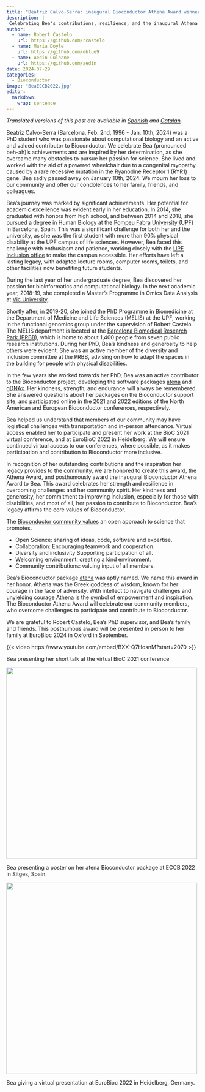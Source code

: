 ```yaml
---
title: "Beatriz Calvo-Serra: inaugural Bioconductor Athena Award winner"
description: | 
 Celebrating Bea's contributions, resilience, and the inaugural Athena Award in her honor.
author:
  - name: Robert Castelo
    url: https://github.com/rcastelo
  - name: Maria Doyle
    url: https://github.com/mblue9
  - name: Aedin Culhane
    url: https://github.com/aedin
date: 2024-07-29
categories:
  - Bioconductor
image: "BeaECCB2022.jpg"
editor: 
  markdown: 
    wrap: sentence
---
```


*Translated versions of this post are available in [Spanish](/posts-nolist/2024-07-29-athena-award/index-es.qmd) and [Catalan](/posts-nolist/2024-07-29-athena-award/index-ca.qmd).*

Beatriz Calvo-Serra (Barcelona, Feb. 2nd, 1996 - Jan. 10th, 2024) was a PhD student who was passionate about computational biology and an active and valued contributor to Bioconductor.
We celebrate Bea  (pronounced beh-ah)'s achievements and are inspired by her determination, as she overcame many obstacles to pursue her passion for science.
She lived and worked with the aid of a powered wheelchair due to a congenital myopathy caused by a rare recessive mutation in the Ryanodine Receptor 1 (RYR1) gene.
Bea sadly passed away on January 10th, 2024.
We mourn her loss to our community and offer our condolences to her family, friends, and colleagues.

Bea's journey was marked by significant achievements.
Her potential for academic excellence was evident early in her education.
In 2014, she graduated with honors from high school, and between 2014 and 2018, she pursued a degree in Human Biology at the [Pompeu Fabra University (UPF)](https://www.upf.edu) in Barcelona, Spain.
This was a significant challenge for both her and the university, as she was the first student with more than 90% physical disability at the UPF campus of life sciences.
However, Bea faced this challenge with enthusiasm and patience, working closely with the [UPF Inclusion office](https://www.upf.edu/web/upfinclusio) to make the campus accessible.
Her efforts have left a lasting legacy, with adapted lecture rooms, computer rooms, toilets, and other facilities now benefiting future students.

During the last year of her undergraduate degree, Bea discovered her passion for bioinformatics and computational biology.
In the next academic year, 2018-19, she completed a Master's Programme in Omics Data Analysis at [Vic University](https://www.uvic.cat).

Shortly after, in 2019-20, she joined the PhD Programme in Biomedicine at the Department of Medicine and Life Sciences (MELIS) at the UPF, working in the functional genomics group under the supervision of Robert Castelo.
The MELIS department is located at the [Barcelona Biomedical Research Park (PRBB)](https://prbb.org), which is home to about 1,400 people from seven public research institutions.
During her PhD, Bea's kindness and generosity to help others were evident.
She was an active member of the diversity and inclusion committee at the PRBB, advising on how to adapt the spaces in the building for people with physical disabilities.

In the few years she worked towards her PhD, Bea was an active contributor to the Bioconductor project, developing the software packages [atena](https://bioconductor.org/packages/atena) and [gDNAx](https://bioconductor.org/packages/gDNAx).
Her kindness, strength, and endurance will always be remembered.
She answered questions about her packages on the Bioconductor support site, and participated online in the 2021 and 2022 editions of the North American and European Bioconductor conferences, respectively.

Bea helped us understand that members of our community may have logistical challenges with transportation and in-person attendance.
Virtual access enabled her to participate and present her work at the BioC 2021 virtual conference, and at EuroBioC 2022 in Heidelberg.
We will ensure continued virtual access to our conferences, where possible, as it makes participation and contribution to Bioconductor more inclusive.

In recognition of her outstanding contributions and the inspiration her legacy provides to the community, we are honored to create this award, the Athena Award, and posthumously award the inaugural Bioconductor Athena Award to Bea.
This award celebrates her strength and resilience in overcoming challenges and her community spirit.
Her kindness and generosity, her commitment to improving inclusion, especially for those with disabilities, and most of all, her passion to contribute to Bioconductor.
Bea's legacy affirms the core values of Bioconductor.

The [Bioconductor community values](https://www.bioconductor.org/about/code-of-conduct/) an open approach to science that promotes.

-   Open Science: sharing of ideas, code, software and expertise.
-   Collaboration: Encouraging teamwork and cooperation.
-   Diversity and inclusivity Supporting participation of all.
-   Welcoming environment: creating a kind environment.
-   Community contributions: valuing input of all members.

Bea's Bioconductor package [atena](https://bioconductor.org/packages/atena) was aptly named.
We name this award in her honor.
Athena was the Greek goddess of wisdom, known for her courage in the face of adversity.
With intellect to navigate challenges and unyielding courage Athena is the symbol of empowerment and inspiration.
The Bioconductor Athena Award will celebrate our community members, who overcome challenges to participate and contribute to Bioconductor.

We are grateful to Robert Castelo, Bea's PhD supervisor, and Bea's family and friends.
This posthumous award will be presented in person to her family at EuroBioc 2024 in Oxford in September.

::: {#fig-video}

{{< video https://www.youtube.com/embed/BXX-Q7HosnM?start=2070 >}}

Bea presenting her short talk at the virtual BioC 2021 conference

:::

::: {#fig-eccb2022}

![](BeaECCB2022.jpg){height="500px"}

Bea presenting a poster on her atena Bioconductor package at ECCB 2022 in Sitges, Spain.

:::

::: {#fig-bioc2022}

![](BeaEuroBioC2022.jpg){height="500px"}

Bea giving a virtual presentation at EuroBioc 2022 in Heidelberg, Germany.

:::
